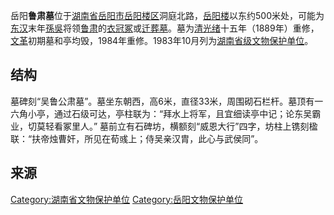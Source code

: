 岳阳'''鲁肃墓'''位于[[湖南省|湖南省]][[岳阳市|岳阳市]][[岳阳楼区|岳阳楼区]]洞庭北路，[[岳阳楼|岳阳楼]]以东约500米处，可能为[[东汉|东汉]]末年[[孫吳|孫吳]]将领[[鲁肃|鲁肃]]的[[衣冠冢|衣冠冢]]或[[迁葬墓|迁葬墓]]{{r|r4}}。墓为[[清朝|清]][[光绪|光绪]]十五年（1889年）重修，[[文化大革命|文革]]初期墓和亭均毁，1984年重修。1983年10月列为[[湖南省文物保护单位|湖南省级文物保护单位]]。{{r|r3}}

==结构==
墓碑刻“吴鲁公肃墓”。墓坐东朝西，高6米，直径33米，周围砌石栏杆。墓顶有一六角小亭，通过石级可达，亭柱联为：“拜水上将军，且宜细读亭中记；论东吴霸业，切莫轻看冢里人。”{{r|r2}}
墓前立有石碑坊，横额刻“威恩大行”四字，坊柱上镌刻楹联：“扶帝烛曹奸，所见在荀彧上；侍吴亲汉胄，此心与武侯同”。{{r|r1}}
==来源==
{{reflist| refs=
<ref name=r1> {{cite web|title=岳阳印象之：鲁肃墓|url=http://lhnews.zjol.com.cn/lhnews/system/2009/08/27/011381359.shtml |work=新华网|date=2009-08-27}} </ref>
<ref name=r2> {{cite web|title=鲁肃墓|url=http://www.yysqw.gov.cn/43343/43344/44580/content_1269515.html |work=岳阳市情网}} </ref>
<ref name=r3> {{cite web|title=岳阳市省级文物保护单位简介——鲁肃墓|url=http://www.yueyang.gov.cn/yywh/whyc/wh/content_381914.html |work=岳阳市文广新局|date=2012-06-29}} </ref>
<ref name=r4> {{cite journal|author=何光岳|title=岳阳三国名人古墓考 刘巴墓、鲁肃墓、周瑜墓、小乔墓|year=1986|issue=1|journal=云梦学刊 |issn=1006-6365}} </ref>
}}

[[Category:湖南省文物保护单位|Category:湖南省文物保护单位]]
[[Category:岳阳文物保护单位|Category:岳阳文物保护单位]]